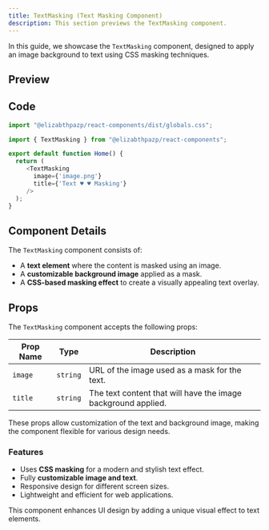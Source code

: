 ```yaml
---
title: TextMasking (Text Masking Component)
description: This section previews the TextMasking component.
---
```


In this guide, we showcase the `TextMasking` component, designed to apply an image background to text using CSS masking techniques.

## Preview

<TextMasking1 />

## Code

```javascript
import "@elizabthpazp/react-components/dist/globals.css";
```

```javascript
import { TextMasking } from "@elizabthpazp/react-components";

export default function Home() {
  return (   
     <TextMasking 
       image={'image.png'}
       title={'Text ♥️ ♥️ Masking'}
     />  
  );
}
```

## Component Details

The `TextMasking` component consists of:
- A **text element** where the content is masked using an image.
- A **customizable background image** applied as a mask.
- A **CSS-based masking effect** to create a visually appealing text overlay.

## Props

The `TextMasking` component accepts the following props:

| Prop Name | Type     | Description |
|-----------|---------|-------------|
| `image`   | `string` | URL of the image used as a mask for the text. |
| `title`   | `string` | The text content that will have the image background applied. |

These props allow customization of the text and background image, making the component flexible for various design needs.

### Features
- Uses **CSS masking** for a modern and stylish text effect.
- Fully **customizable image and text**.
- Responsive design for different screen sizes.
- Lightweight and efficient for web applications.

This component enhances UI design by adding a unique visual effect to text elements.
